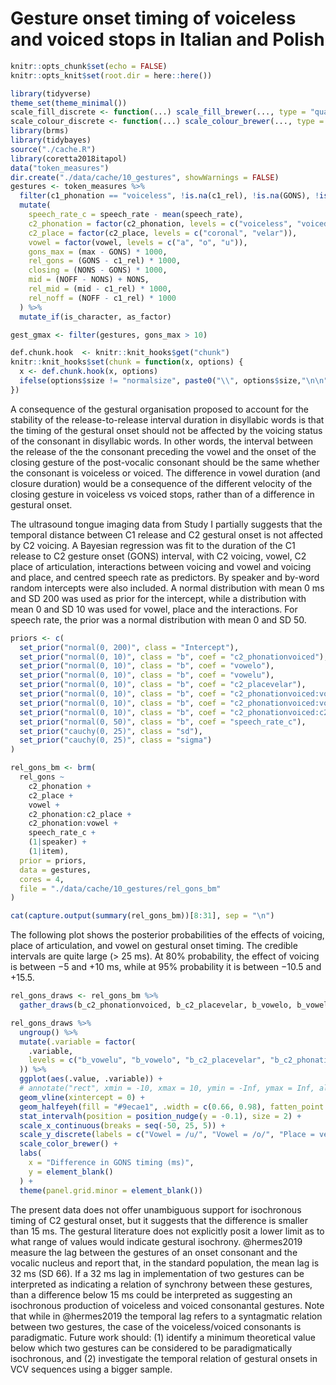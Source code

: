 
# Gesture onset timing of voiceless and voiced stops in Italian and Polish {#a:gons}

```r
knitr::opts_chunk$set(echo = FALSE)
knitr::opts_knit$set(root.dir = here::here())

library(tidyverse)
theme_set(theme_minimal())
scale_fill_discrete <- function(...) scale_fill_brewer(..., type = "qual")
scale_colour_discrete <- function(...) scale_colour_brewer(..., type = "qual")
library(brms)
library(tidybayes)
source("./cache.R")
library(coretta2018itapol)
data("token_measures")
dir.create("./data/cache/10_gestures", showWarnings = FALSE)
gestures <- token_measures %>%
  filter(c1_phonation == "voiceless", !is.na(c1_rel), !is.na(GONS), !is.na(max), GONS > 0, max > 0) %>%
  mutate(
    speech_rate_c = speech_rate - mean(speech_rate),
    c2_phonation = factor(c2_phonation, levels = c("voiceless", "voiced")),
    c2_place = factor(c2_place, levels = c("coronal", "velar")),
    vowel = factor(vowel, levels = c("a", "o", "u")),
    gons_max = (max - GONS) * 1000,
    rel_gons = (GONS - c1_rel) * 1000,
    closing = (NONS - GONS) * 1000,
    mid = (NOFF - NONS) + NONS,
    rel_mid = (mid - c1_rel) * 1000,
    rel_noff = (NOFF - c1_rel) * 1000
  ) %>%
  mutate_if(is_character, as_factor)

gest_gmax <- filter(gestures, gons_max > 10)

def.chunk.hook  <- knitr::knit_hooks$get("chunk")
knitr::knit_hooks$set(chunk = function(x, options) {
  x <- def.chunk.hook(x, options)
  ifelse(options$size != "normalsize", paste0("\\", options$size,"\n\n", x, "\n\n \\normalsize"), x)
})
```

A consequence of the gestural organisation proposed to account for the stability of the release-to-release interval duration in disyllabic words is that the timing of the gestural onset should not be affected by the voicing status of the consonant in disyllabic words.
In other words, the interval between the release of the the consonant preceding the vowel and the onset of the closing gesture of the post-vocalic consonant should be the same whether the consonant is voiceless or voiced.
The difference in vowel duration (and closure duration) would be a consequence of the different velocity of the closing gesture in voiceless vs voiced stops, rather than of a difference in gestural onset.

The ultrasound tongue imaging data from Study I partially suggests that the temporal distance between C1 release and C2 gestural onset is not affected by C2 voicing.
A Bayesian regression was fit to the duration of the C1 release to C2 gesture onset (GONS) interval, with C2 voicing, vowel, C2 place of articulation, interactions between voicing and vowel and voicing and place, and centred speech rate as predictors.
By speaker and by-word random intercepts were also included.
A normal distribution with mean 0 ms and SD 200 was used as prior for the intercept, while a distribution with mean 0 and SD 10 was used for vowel, place and the interactions.
For speech rate, the prior was a normal distribution with mean 0 and SD 50.

```r
priors <- c(
  set_prior("normal(0, 200)", class = "Intercept"),
  set_prior("normal(0, 10)", class = "b", coef = "c2_phonationvoiced"),
  set_prior("normal(0, 10)", class = "b", coef = "vowelo"),
  set_prior("normal(0, 10)", class = "b", coef = "vowelu"),
  set_prior("normal(0, 10)", class = "b", coef = "c2_placevelar"),
  set_prior("normal(0, 10)", class = "b", coef = "c2_phonationvoiced:vowelo"),
  set_prior("normal(0, 10)", class = "b", coef = "c2_phonationvoiced:vowelu"),
  set_prior("normal(0, 10)", class = "b", coef = "c2_phonationvoiced:c2_placevelar"),
  set_prior("normal(0, 50)", class = "b", coef = "speech_rate_c"),
  set_prior("cauchy(0, 25)", class = "sd"),
  set_prior("cauchy(0, 25)", class = "sigma")
)

rel_gons_bm <- brm(
  rel_gons ~
    c2_phonation +
    c2_place +
    vowel +
    c2_phonation:c2_place +
    c2_phonation:vowel +
    speech_rate_c +
    (1|speaker) +
    (1|item),
  prior = priors,
  data = gestures,
  cores = 4,
  file = "./data/cache/10_gestures/rel_gons_bm"
)
```

```r
cat(capture.output(summary(rel_gons_bm))[8:31], sep = "\n")
```

The following plot shows the posterior probabilities of the effects of voicing, place of articulation, and vowel on gestural onset timing.
The credible intervals are quite large (> 25 ms).
At 80% probability, the effect of voicing is between −5 and +10 ms, while at 95% probability it is between −10.5 and +15.5.

```r
rel_gons_draws <- rel_gons_bm %>%
  gather_draws(b_c2_phonationvoiced, b_c2_placevelar, b_vowelo, b_vowelu)

rel_gons_draws %>%
  ungroup() %>%
  mutate(.variable = factor(
    .variable,
    levels = c("b_vowelu", "b_vowelo", "b_c2_placevelar", "b_c2_phonationvoiced")
  )) %>%
  ggplot(aes(.value, .variable)) +
  # annotate("rect", xmin = -10, xmax = 10, ymin = -Inf, ymax = Inf, alpha = 0.5) +
  geom_vline(xintercept = 0) +
  geom_halfeyeh(fill = "#9ecae1", .width = c(0.66, 0.98), fatten_point = 1, scale = 0.7) +
  stat_intervalh(position = position_nudge(y = -0.1), size = 2) +
  scale_x_continuous(breaks = seq(-50, 25, 5)) +
  scale_y_discrete(labels = c("Vowel = /u/", "Vowel = /o/", "Place = velar", "Voicing = voiced")) +
  scale_color_brewer() +
  labs(
    x = "Difference in GONS timing (ms)",
    y = element_blank()
  ) +
  theme(panel.grid.minor = element_blank())
```

The present data does not offer unambiguous support for isochronous timing of C2 gestural onset, but it suggests that the difference is smaller than 15 ms.
The gestural literature does not explicitly posit a lower limit as to what range of values would indicate gestural isochrony.
@hermes2019 measure the lag between the gestures of an onset consonant and the vocalic nucleus and report that, in the standard population, the mean lag is 32 ms (SD 66).
If a 32 ms lag in implementation of two gestures can be interpreted as indicating a relation of synchrony between these gestures, than a difference below 15 ms could be interpreted as suggesting an isochronous production of voiceless and voiced consonantal gestures.
Note that while in @hermes2019 the temporal lag refers to a syntagmatic relation between two gestures, the case of the voiceless/voiced consonants is paradigmatic.
Future work should: (1) identify a minimum theoretical value below which two gestures can be considered to be paradigmatically isochronous, and (2) investigate the temporal relation of gestural onsets in VCV sequences using a bigger sample.
